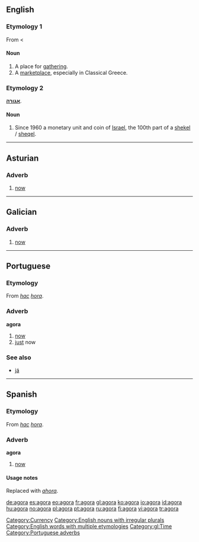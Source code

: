 {{also|ágora|αγορά|אגורה}}
==English==

===Etymology 1===
From {{etyl|la}} < {{etyl|grc}} {{term|sc=polytonic|ἀγείρω|tr=ageirō||I gather, collect}}

====Noun====
{{en-noun|pl=agorae|pl2=agoras}}

# A place for [[gathering]].
# A [[marketplace]], especially in Classical Greece.

===Etymology 2===
{{etyl|he}} '''[[אגורה]]'''.

====Noun====
{{en-noun|agoroth}}

# Since 1960 a monetary unit and coin of [[Israel]], the 100th part of a [[shekel]] / [[sheqel]].

[[Category:Currency]]
[[Category:English nouns with irregular plurals]]
[[Category:English words with multiple etymologies]]

----

==Asturian==

===Adverb===
{{infl|ast|adverb}}

# [[now]]

----
==Galician==

===Adverb===
{{gl-adv}}

# [[now]]

[[Category:gl:Time]]

----

==Portuguese==

===Etymology===
From {{etyl|la|pt}} ''[[hac]]'' ''[[hora]]''.

===Adverb===
'''agora'''

# [[now]]
# [[just]] now

===See also===
* [[já]]

[[Category:Portuguese adverbs]]

----

==Spanish==

===Etymology===
From {{etyl|la|es}} ''[[hac]]'' ''[[hora]]''.

===Adverb===
'''agora'''

# {{obsolete|lang=es}} [[now]]

====Usage notes====
Replaced with ''[[ahora]]''.

[[de:agora]]
[[es:agora]]
[[eo:agora]]
[[fr:agora]]
[[gl:agora]]
[[ko:agora]]
[[io:agora]]
[[id:agora]]
[[hu:agora]]
[[no:agora]]
[[pl:agora]]
[[pt:agora]]
[[ru:agora]]
[[fi:agora]]
[[vi:agora]]
[[tr:agora]]